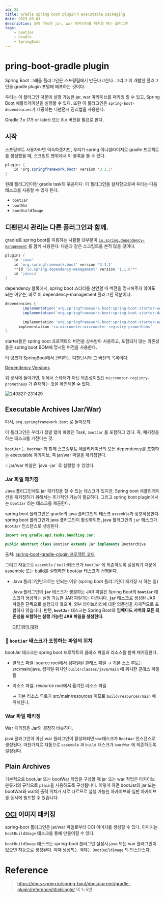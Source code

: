 ```yaml
---
id: 23
title: Gradle spring boot plugin의 executable packaging
date: 2023-08-01
description: 실행 가능한 jar, war 아카이브를 패키징 하는 플러그인
tags:
    - bootJar
    - Gradle
    - SpringBoot
---
```


# pring-boot-gradle plugin

Spring Boot 그래들 플러그인은 스프링팀에서 만든다고한다. 그리고 이 개발한 플러그인을 gradle plugin 포털에 배포하는 것이다.

우리는 이 플러그인 덕분에 실행 가능한 jar, war 아카이브를 패키징 할 수 있고, Spring Boot 애플리케이션을 실행할 수 있다. 또한 이 플러그인은 `spring-boot-dependencies`가 제공하는 디팬던시 관리법을 사용한다.

Gradle 7.x (7.5 or later) 또는 8.x 버전을 필요로 한다.

## 시작

스프링부트 사용자라면 익숙하겠지만, 우리가 spring 이니셜라이저로 gradle 프로젝트를 생성했을 때, 스크립트 맨위에서 이 블록을 볼 수 있다.

```java
plugins {
	id 'org.springframework.boot' version '3.1.5'
}
```

원래 플러그인이란 gradle task의 묶음이다. 이 플러그인을 설치함으로써 우리는 다음 태스크를 사용할 수 있게 된다.

- `bootJar`
- `bootWar`
- `bootBuildImage`

## 디팬던시 관리는 다른 플러그인과 함께.

gradle로 spring boot를 이용하는 사람들 대부분이 [`io.spring.dependency-management`](https://github.com/spring-gradle-plugins/dependency-management-plugin) 를 함께 사용한다. 다음과 같은 스크립트를 본적 많을 것이다.

```groovy
plugins {
    id 'java'
    id 'org.springframework.boot' version '3.1.1'
    **id 'io.spring.dependency-management' version '1.1.0'**
    id 'jacoco'
}
```

dependency 블록에서, spring boot 스타터를 선언할 때 버전을 명시해주지 않아도 되는 이유는, 바로 이 dependency-management 플러그인 덕분이다.

```groovy
dependencies {
		implementation('org.springframework.boot:spring-boot-starter-web')
		implementation('org.springframework.boot:spring-boot-starter-data-jpa')
	
		implementation 'org.springframework.boot:spring-boot-starter-actuator'
	  implementation 'io.micrometer:micrometer-registry-prometheus'
}
```

starter들은 spring boot 프로젝트의 버전을 상속받아 사용하고, 포함되지 않는 의존성들은 spring boot BOM에 명시된 버전을 사용한다.

이 링크가 SpringBoot에서 관리하는 디팬던시와 그 버전의 목록이다.

[Dependency Versions](https://docs.spring.io/spring-boot/docs/current/reference/html/dependency-versions.html)

위 문서에 들어가면, 위에서 스타터가 아닌 의존성이었던 `micrometer-registry-prometheus` 가 존재하는 것을 확인해볼 수 있다.

![240827-231429](/posts/23-gradle-exacutable/240827-231429.png)

## Executable Archives (Jar/War)

다시, `org.springframework.boot` 로 돌아오자.

이 플러그인은 우리가 정말 많이 봐왔던 Task, `bootJar` 를 포함하고 있다. 즉, 패키징을 하는 태스크를 가진다는 것.

`bootJar` 는 `bootWar` 과 함께 스프링부트 애플리케이션의 모든 dependency를 포함하는 executable 아카이브, 즉 jar/war 파일을 패키징한다.

<aside>
💡 jar/war 파일은 `java -jar` 로 실행할 수 있었다.
</aside>

### Jar 파일 패키징

Java 플러그인에도 jar 패키징을 할 수 있는 태스크가 있지만, Spring boot 애플리케이션을 패키징하기 위해서는 추가적인 기능이 필요하다. 그리고 spring boot plugin에서는 `bootJar` 라는 태스크를 제공한다.

spring boot 플러그인은 gradle의 java 플러그인의 태스크 `assemble`과 상호작용한다. spring boot 플러그인과 java 플러그인이 활성화되면, java 플러그인의 `jar` 태스크가 `BootJar` 인스턴스로 생성된다.

```java
import org.gradle.api.tasks.bundling.Jar;

public abstract class BootJar extends Jar implements BootArchive
```

출처: [spring-boot-gradle-plugin 프로젝트 코드](https://github.com/spring-projects/spring-boot/blob/main/spring-boot-project/spring-boot-tools/spring-boot-gradle-plugin/src/main/java/org/springframework/boot/gradle/tasks/bundling/BootJar.java)

그리고 자동으로 `assemble` / `build`태스크가 `bootJar` 에 의존하도록 설정되기 때문에 assemble 또는 build를 실행하면 bootJar 태스크가 선행된다.

- Java 플러그인만으로는 안되는 이유 (spring boot 플러그인이 패키징 시 하는 일)
    
    Java 플러그인의 **`jar`** 태스크가 생성하는 JAR 파일은 Spring Boot의 **`bootJar`** 태스크가 생성하는 실행 가능한 JAR 파일과는 다릅니다. **`jar`** 태스크로 생성된 JAR 파일은 단독으로 실행되지 않으며, 외부 라이브러리에 대한 의존성을 자체적으로 포함하지 않습니다. 반면, **`bootJar`** 태스크는 Spring Boot의 **임베디드 서버와 모든 의존성을 포함하는 실행 가능한 JAR 파일을 생성한다.**
    
    [GPT와의 대화](https://chat.openai.com/share/8a4c79c0-69ea-491d-a0c3-61d5e9d443d3)
    

### 🌟 `bootJar` 태스크가 포함하는 파일의 위치

bootJar 태스크는 spring boot 프로젝트의 클래스 파일과 리소스를 함께 패키징한다.

- 클래스 파일: source root에서 컴파일된 클래스 파일
→ 기본 소스 루트는 src/main/java. 컴파일 위치인 `build/classes/java/main` 에 위치한 클래스 파일들
- 리소스 파일: resource root에서 옮겨진 리소스 파일
    
    → 기본 리소스 루트가 src/main/resources 이므로 `build/resources/main` 에 위치한다.
    

### War 파일 패키징

War 패키징은 Jar와 굉장히 비슷하다.

java 플러그인이 아닌 war 플러그인이 활성화되면 `war`태스크가 `BootWar` 인스턴스로 생성된다. 마찬가지로 자동으로 `assemble` 과 `build` 태스크가 `bootWar` 에 의존하도록 설정된다.

## Plain Archives

기본적으로 bootJar 또는 bootWar 작업을 구성할 때 jar 또는 war 작업은 아카이브 분류기의 규칙으로 `plain`을 사용하도록 구성됩니다. 이렇게 하면 bootJar와 jar 또는 bootWar와 war의 출력 위치가 서로 다르므로 실행 가능한 아카이브와 일반 아카이브를 동시에 빌드할 수 있습니다.

## [OCI](https://github.com/opencontainers/image-spec) 이미지 패키징

spring-boot 플러그인은 jar/war 파일로부터 OCI 이미지를 생성할 수 있다. 이미지는 `bootBuildImage` 태스크를 통해 만들어질 수 있다.

`bootBuildImage` 태스크는 spring-boot 플러그인 설정시 java 또는 war 플러그인이 있으면 자동으로 생성된다. 이때 생성되는 객체는 `BootBuildImage` 의 인스턴스다.

# Reference

> https://docs.spring.io/spring-boot/docs/current/gradle-plugin/reference/htmlsingle/ 의 1~5번